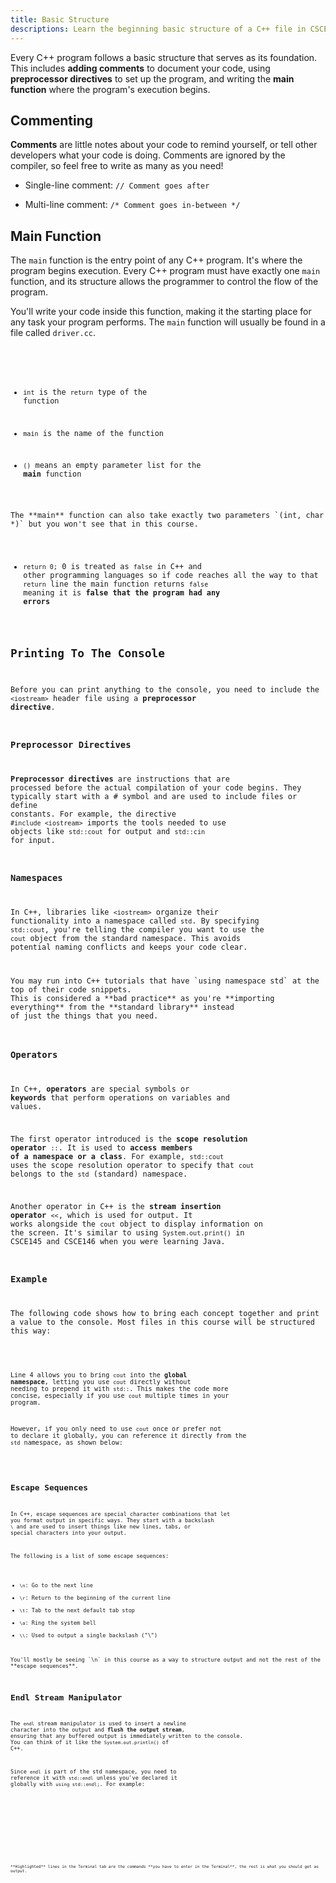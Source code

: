 ```yaml
---
title: Basic Structure
descriptions: Learn the beginning basic structure of a C++ file in CSCE240.
---
```


Every C++ program follows a basic structure that serves as its foundation. 
This includes **adding comments** to document your code, using **preprocessor 
directives** to set up the program, and writing the **main function** where 
the program's execution begins. 

## Commenting

**Comments** are little notes about your code to remind yourself, or tell other 
developers what your code is doing. Comments are ignored by the compiler, so 
feel free to write as many as you need!

- Single-line comment: `// Comment goes after`

- Multi-line comment: `/* Comment goes in-between */`

## Main Function

The `main` function is the entry point of any C++ program. It's where the program begins 
execution. Every C++ program must have exactly one `main` function, and its structure 
allows the programmer to control the flow of the program. 

You'll write your code inside 
this function, making it the starting place for any task your program performs.
The `main` function will usually be found in a file called `driver.cc`.


<Code title="driver.cc" lang="cpp" code={code.main} />

- `int` is the `return` type of the function

- `main` is the name of the function

- `()` means an empty parameter list for the **main** function

<Aside>The **main** function can also take exactly two parameters `(int, char *)` but you won't see that in this course.</Aside>

- `return 0;` 0 is treated as `false` in C++ and other programming languages so if code reaches all the way to that `return` line 
the main function returns `false` meaning it is **false that the program had any errors**

## Printing To The Console

Before you can print anything to the console, you need to include the `<iostream>` header file using a **preprocessor directive**.

### Preprocessor Directives

**Preprocessor directives** are instructions that are processed before the actual 
compilation of your code begins. They typically start with a # symbol and are 
used to include files or define constants. For example, the directive `#include <iostream>` 
imports the tools needed to use objects like `std::cout` for output and 
`std::cin` for input.

### Namespaces

In C++, libraries like `<iostream>` organize their functionality into a namespace called `std`. 
By specifying `std::cout`, you're telling the compiler you want to use the `cout` object from the 
standard namespace. This avoids potential naming conflicts and keeps your code clear.

<Aside type="danger">
You may run into C++ tutorials that have `using namespace std` at the top of their code snippets. 
This is considered a **bad practice** as you're **importing everything** from the **standard library** instead 
of just the things that you need.
</Aside>

### Operators

In C++, **operators** are special symbols or **keywords** that perform operations on variables and values.

The first operator introduced is the **scope resolution operator** `::`. It is used to **access
members of a namespace or a class**. For example, `std::cout` uses the scope resolution operator 
to specify that `cout` belongs to the `std` (standard) namespace.

Another operator in C++ is the **stream insertion 
operator** `<<`, which is used for output. It works alongside the `cout` object to 
display information on the screen. It's similar to using `System.out.print()` in CSCE145 
and CSCE146 when you were learning Java.

### Example

The following code shows how to bring each concept together and print a value to the console. 
Most files in this course will be structured this way:

<Code title="driver.cc" lang="cpp" code={code.printing}/>

Line 4 allows you to bring `cout` into the **global namespace**, 
letting you use `cout` directly without needing to prepend it 
with `std::`. This makes the code more concise, especially if 
you use `cout` multiple times in your program.

However, if you only need to use `cout` once or prefer not to 
declare it globally, you can reference it directly from the 
`std` namespace, as shown below:

<Code title="driver.cc" lang="cpp" code={code.localCout}/>

## Escape Sequences

In C++, escape sequences are special character combinations that 
let you format output in specific ways. They start with a backslash `\` 
and are used to insert things like new lines, tabs, or special characters 
into your output.

The following is a list of some escape sequences:

- `\n`: Go to the next line
- `\r`: Return to the beginning of the current line
- `\t`: Tab to the next default tab stop
- `\a`: Ring the system bell
- `\\`: Used to output a single backslash ("\\")

<Aside>You'll mostly be seeing `\n` in this course as a way to structure output and not the rest of the **escape sequences**.</Aside>

## Endl Stream Manipulator

The `endl` stream manipulator is used to insert a newline character 
into the output and **flush the output stream**, ensuring that any 
buffered output is immediately written to the console. You can think 
of it like the `System.out.println()` of C++.

Since `endl` is part of the std namespace, you need to reference it with 
`std::endl` unless you've declared it globally with `using std::endl;`. For example:


<Tabs>

<TabItem label="Driver" icon="rocket">
    <Code title="driver.cc" lang="cpp" code={code.endl} />
</TabItem>

<TabItem label="Terminal" icon="laptop">
    <Code lang="bash" code={code.endlTerminal} mark={[1,2]} />
</TabItem>

</Tabs>

<Aside>**Highlighted** lines in the Terminal tab are the commands **you have to enter in the Terminal**, the rest is what you should get as output.</Aside>

